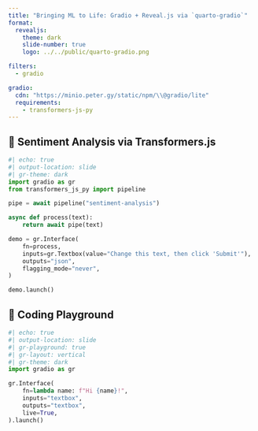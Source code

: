 ```yaml
---
title: "Bringing ML to Life: Gradio + Reveal.js via `quarto-gradio`"
format: 
  revealjs:
    theme: dark
    slide-number: true
    logo: ../../public/quarto-gradio.png

filters:
  - gradio

gradio:
  cdn: "https://minio.peter.gy/static/npm/\\@gradio/lite"
  requirements:
    - transformers-js-py
---
```


## 🤗 Sentiment Analysis via Transformers.js

```python
#| echo: true
#| output-location: slide
#| gr-theme: dark
import gradio as gr
from transformers_js_py import pipeline

pipe = await pipeline("sentiment-analysis")

async def process(text):
    return await pipe(text)

demo = gr.Interface(
    fn=process,
    inputs=gr.Textbox(value="Change this text, then click 'Submit'"),
    outputs="json",
    flagging_mode="never",
)

demo.launch()
```

## 🛝 Coding Playground

```python
#| echo: true
#| output-location: slide
#| gr-playground: true
#| gr-layout: vertical
#| gr-theme: dark
import gradio as gr

gr.Interface(
    fn=lambda name: f"Hi {name}!",
    inputs="textbox",
    outputs="textbox",
    live=True,
).launch()
```
